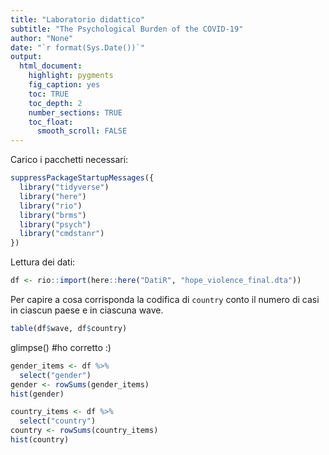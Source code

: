 ---
title: "Laboratorio didattico"
subtitle: "The Psychological Burden of the COVID-19"
author: "None"
date: "`r format(Sys.Date())`"
output:
  html_document:
    highlight: pygments
    fig_caption: yes
    toc: TRUE
    toc_depth: 2
    number_sections: TRUE
    toc_float:
      smooth_scroll: FALSE
---

Carico i pacchetti necessari:

```{r}
suppressPackageStartupMessages({
  library("tidyverse")
  library("here")
  library("rio")
  library("brms")
  library("psych")
  library("cmdstanr")
})
```

Lettura dei dati:

```{r}
df <- rio::import(here::here("DatiR", "hope_violence_final.dta"))
```

Per capire a cosa corrisponda la codifica di `country` conto il numero di casi in ciascun paese e in ciascuna wave. 

```{r}
table(df$wave, df$country)
```
glimpse()   #ho corretto :)
```{r}
gender_items <- df %>%
  select("gender")
gender <- rowSums(gender_items) 
hist(gender)
```

```{r}
country_items <- df %>%
  select("country")
country <- rowSums(country_items) 
hist(country)
```

